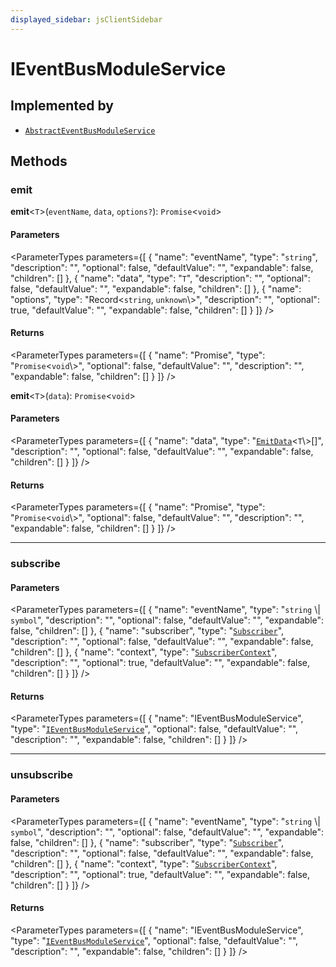 ```yaml
---
displayed_sidebar: jsClientSidebar
---
```



# IEventBusModuleService

## Implemented by

- [`AbstractEventBusModuleService`](../classes/internal.AbstractEventBusModuleService.mdx)

## Methods

### emit

**emit**<`T`\>(`eventName`, `data`, `options?`): `Promise`<`void`\>

#### Parameters

<ParameterTypes parameters={[
  {
    "name": "eventName",
    "type": "`string`",
    "description": "",
    "optional": false,
    "defaultValue": "",
    "expandable": false,
    "children": []
  },
  {
    "name": "data",
    "type": "`T`",
    "description": "",
    "optional": false,
    "defaultValue": "",
    "expandable": false,
    "children": []
  },
  {
    "name": "options",
    "type": "Record<`string`, `unknown`\\>",
    "description": "",
    "optional": true,
    "defaultValue": "",
    "expandable": false,
    "children": []
  }
]} />

#### Returns

<ParameterTypes parameters={[
  {
    "name": "Promise",
    "type": "`Promise`<`void`\\>",
    "optional": false,
    "defaultValue": "",
    "description": "",
    "expandable": false,
    "children": []
  }
]} />

**emit**<`T`\>(`data`): `Promise`<`void`\>

#### Parameters

<ParameterTypes parameters={[
  {
    "name": "data",
    "type": "[`EmitData`](../types/internal.EmitData.mdx)<`T`\\>[]",
    "description": "",
    "optional": false,
    "defaultValue": "",
    "expandable": false,
    "children": []
  }
]} />

#### Returns

<ParameterTypes parameters={[
  {
    "name": "Promise",
    "type": "`Promise`<`void`\\>",
    "optional": false,
    "defaultValue": "",
    "description": "",
    "expandable": false,
    "children": []
  }
]} />

___

### subscribe

#### Parameters

<ParameterTypes parameters={[
  {
    "name": "eventName",
    "type": "`string` \\| `symbol`",
    "description": "",
    "optional": false,
    "defaultValue": "",
    "expandable": false,
    "children": []
  },
  {
    "name": "subscriber",
    "type": "[`Subscriber`](../types/internal.Subscriber.mdx)",
    "description": "",
    "optional": false,
    "defaultValue": "",
    "expandable": false,
    "children": []
  },
  {
    "name": "context",
    "type": "[`SubscriberContext`](../types/internal.SubscriberContext.mdx)",
    "description": "",
    "optional": true,
    "defaultValue": "",
    "expandable": false,
    "children": []
  }
]} />

#### Returns

<ParameterTypes parameters={[
  {
    "name": "IEventBusModuleService",
    "type": "[`IEventBusModuleService`](internal.IEventBusModuleService.mdx)",
    "optional": false,
    "defaultValue": "",
    "description": "",
    "expandable": false,
    "children": []
  }
]} />

___

### unsubscribe

#### Parameters

<ParameterTypes parameters={[
  {
    "name": "eventName",
    "type": "`string` \\| `symbol`",
    "description": "",
    "optional": false,
    "defaultValue": "",
    "expandable": false,
    "children": []
  },
  {
    "name": "subscriber",
    "type": "[`Subscriber`](../types/internal.Subscriber.mdx)",
    "description": "",
    "optional": false,
    "defaultValue": "",
    "expandable": false,
    "children": []
  },
  {
    "name": "context",
    "type": "[`SubscriberContext`](../types/internal.SubscriberContext.mdx)",
    "description": "",
    "optional": true,
    "defaultValue": "",
    "expandable": false,
    "children": []
  }
]} />

#### Returns

<ParameterTypes parameters={[
  {
    "name": "IEventBusModuleService",
    "type": "[`IEventBusModuleService`](internal.IEventBusModuleService.mdx)",
    "optional": false,
    "defaultValue": "",
    "description": "",
    "expandable": false,
    "children": []
  }
]} />
